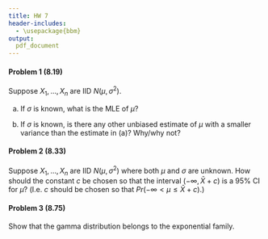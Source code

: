 ```yaml
---
title: HW 7
header-includes:
  - \usepackage{bbm}
output:
  pdf_document
---
```




#### Problem 1 (8.19)

Suppose $X_1, \dots, X_n$ are IID $N(\mu, \sigma^2)$. 

(a) If $\sigma$ is known, what is the MLE of $\mu$? 

(b) If $\sigma$ is known, is there any other unbiased estimate of $\mu$ with a smaller variance than the estimate in (a)? Why/why not? 




\pagebreak

#### Problem 2 (8.33)

Suppose $X_1, \dots, X_n$ are IID $N(\mu, \sigma^2)$ where both $\mu$ and $\sigma$ are unknown. How should the constant $c$ be chosen so that the interval $(-\infty, \bar{X}+ c)$ is a $95\%$ CI for $\mu$? (I.e. $c$ should be chosen so that $Pr(-\infty < \mu \leq \bar{X} + c)$.)






\pagebreak

#### Problem 3 (8.75)

Show that the gamma distribution belongs to the exponential family. 











